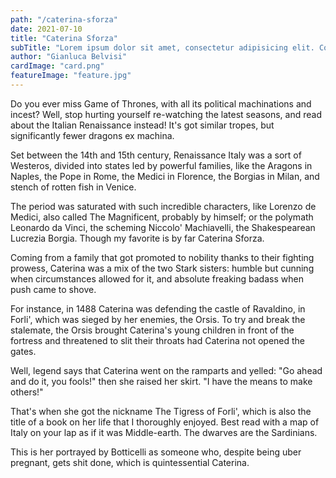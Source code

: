 ```yaml
---
path: "/caterina-sforza"
date: 2021-07-10
title: "Caterina Sforza"
subTitle: "Lorem ipsum dolor sit amet, consectetur adipisicing elit. Commodi cupiditate dicta repellendus!"
author: "Gianluca Belvisi"
cardImage: "card.png"
featureImage: "feature.jpg"
---
```


Do you ever miss Game of Thrones, with all its political machinations and incest? Well, stop hurting yourself re-watching the latest seasons, and read about the Italian Renaissance instead! It's got similar tropes, but significantly fewer dragons ex machina.

Set between the 14th and 15th century, Renaissance Italy was a sort of Westeros, divided into states led by powerful families, like the Aragons in Naples, the Pope in Rome, the Medici in Florence, the Borgias in Milan, and stench of rotten fish in Venice.

The period was saturated with such incredible characters, like Lorenzo de Medici, also called The Magnificent, probably by himself; or the polymath Leonardo da Vinci, the scheming Niccolo' Machiavelli, the Shakespearean Lucrezia Borgia. Though my favorite is by far Caterina Sforza.

Coming from a family that got promoted to nobility thanks to their fighting prowess, Caterina was a mix of the two Stark sisters: humble but cunning when circumstances allowed for it, and absolute freaking badass when push came to shove.

For instance, in 1488 Caterina was defending the castle of Ravaldino, in Forli', which was sieged by her enemies, the Orsis. To try and break the stalemate, the Orsis brought Caterina's young children in front of the fortress and threatened to slit their throats had Caterina not opened the gates.

Well, legend says that Caterina went on the ramparts and yelled: "Go ahead and do it, you fools!" then she raised her skirt. "I have the means to make others!"

That's when she got the nickname The Tigress of Forli', which is also the title of a book on her life that I thoroughly enjoyed. Best read with a map of Italy on your lap as if it was Middle-earth. The dwarves are the Sardinians.

This is her portrayed by Botticelli as someone who, despite being uber pregnant, gets shit done, which is quintessential Caterina.
